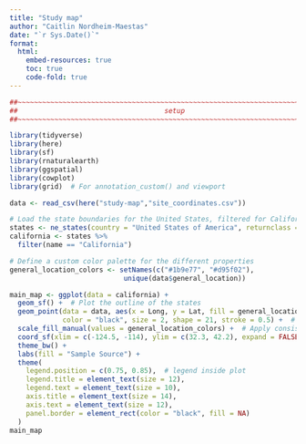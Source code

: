 ```yaml
---
title: "Study map"
author: "Caitlin Nordheim-Maestas"
date: "`r Sys.Date()`"
format:
  html:
    embed-resources: true
    toc: true
    code-fold: true
---
```


```r
##~~~~~~~~~~~~~~~~~~~~~~~~~~~~~~~~~~~~~~~~~~~~~~~~~~~~~~~~~~~~~~~~~~~~~~~~~~~~~~
##                                    setup                                 ----
##~~~~~~~~~~~~~~~~~~~~~~~~~~~~~~~~~~~~~~~~~~~~~~~~~~~~~~~~~~~~~~~~~~~~~~~~~~~~~~

library(tidyverse)
library(here)
library(sf)
library(rnaturalearth)
library(ggspatial)
library(cowplot)
library(grid)  # For annotation_custom() and viewport

data <- read_csv(here("study-map","site_coordinates.csv"))
```


```r
# Load the state boundaries for the United States, filtered for California
states <- ne_states(country = "United States of America", returnclass = "sf")
california <- states %>% 
  filter(name == "California")

# Define a custom color palette for the different properties
general_location_colors <- setNames(c("#1b9e77", "#d95f02"), 
                            unique(data$general_location))
```

```r
main_map <- ggplot(data = california) +
  geom_sf() +  # Plot the outline of the states
  geom_point(data = data, aes(x = Long, y = Lat, fill = general_location), 
             color = "black", size = 2, shape = 21, stroke = 0.5) +  # Plot data points with black borders
  scale_fill_manual(values = general_location_colors) +  # Apply consistent color palette for properties
  coord_sf(xlim = c(-124.5, -114), ylim = c(32.3, 42.2), expand = FALSE) +  # tightened to CA borders
  theme_bw() +
  labs(fill = "Sample Source") +
  theme(
    legend.position = c(0.75, 0.85),  # legend inside plot
    legend.title = element_text(size = 12),
    legend.text = element_text(size = 10),
    axis.title = element_text(size = 14),
    axis.text = element_text(size = 12),
    panel.border = element_rect(color = "black", fill = NA)
  )
main_map

```

